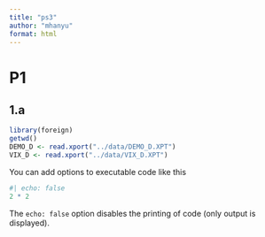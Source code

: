 ```yaml
---
title: "ps3"
author: "mhanyu"
format: html
---
```


# P1

## 1.a

```r
library(foreign)
getwd()
DEMO_D <- read.xport("../data/DEMO_D.XPT")
VIX_D <- read.xport("../data/VIX_D.XPT")
```

You can add options to executable code like this 

```r
#| echo: false
2 * 2
```

The `echo: false` option disables the printing of code (only output is displayed).

